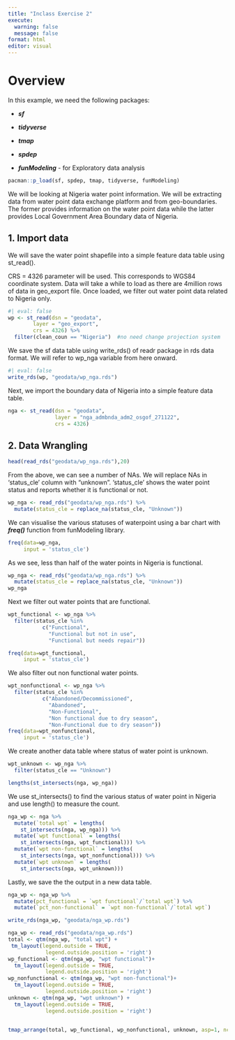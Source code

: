 ```yaml
---
title: "Inclass Exercise 2"
execute:
  warning: false
  message: false
format: html
editor: visual
---
```


# Overview

In this example, we need the following packages:

-   ***sf***

-   ***tidyverse***

-   ***tmap***

-   ***spdep***

-   ***funModeling*** - for Exploratory data analysis

```r
pacman::p_load(sf, spdep, tmap, tidyverse, funModeling)
```

We will be looking at Nigeria water point information. We will be extracting data from water point data exchange platform and from geo-boundaries. The former provides information on the water point data while the latter provides Local Government Area Boundary data of Nigeria.

## 1. Import data

We will save the water point shapefile into a simple feature data table using st_read().

CRS = 4326 parameter will be used. This corresponds to WGS84 coordinate system. Data will take a while to load as there are 4million rows of data in geo_export file. Once loaded, we filter out water point data related to Nigeria only.

```r
#| eval: false
wp <- st_read(dsn = "geodata",
        layer = "geo_export",
        crs = 4326) %>%
  filter(clean_coun == "Nigeria")  #no need change projection system
```

We save the sf data table using write_rds() of readr package in rds data format. We will refer to wp_nga variable from here onward.

```r
#| eval: false
write_rds(wp, "geodata/wp_nga.rds")
```

Next, we import the boundary data of Nigeria into a simple feature data table.

```r
nga <- st_read(dsn = "geodata",
               layer = "nga_admbnda_adm2_osgof_271122",
               crs = 4326)

```

## 2. Data Wrangling

```r
head(read_rds("geodata/wp_nga.rds"),20)
```

From the above, we can see a number of NAs. We will replace NAs in 'status_cle' column with "unknown". 'status_cle' shows the water point status and reports whether it is functional or not.

```r
wp_nga <- read_rds("geodata/wp_nga.rds") %>%
  mutate(status_cle = replace_na(status_cle, "Unknown"))
```

We can visualise the various statuses of waterpoint using a bar chart with ***freq()*** function from funModeling library.

```r
freq(data=wp_nga, 
     input = 'status_cle')
```

As we see, less than half of the water points in Nigeria is functional.

```r
wp_nga <- read_rds("geodata/wp_nga.rds") %>%
  mutate(status_cle = replace_na(status_cle, "Unknown"))
wp_nga
```

Next we filter out water points that are functional.

```r
wpt_functional <- wp_nga %>%
  filter(status_cle %in%
           c("Functional",
             "Functional but not in use",
             "Functional but needs repair"))
```

```r
freq(data=wpt_functional, 
     input = 'status_cle')

```

We also filter out non functional water points.

```r
wpt_nonfunctional <- wp_nga %>%
  filter(status_cle %in%
           c("Abandoned/Decommissioned", 
             "Abandoned",
             "Non-Functional",
             "Non functional due to dry season",
             "Non-Functional due to dry season"))
freq(data=wpt_nonfunctional, 
     input = 'status_cle')
```

We create another data table where status of water point is unknown.

```r
wpt_unknown <- wp_nga %>%
  filter(status_cle == "Unknown")
```

```r
lengths(st_intersects(nga, wp_nga))
```

We use st_intersects() to find the various status of water point in Nigeria and use length() to measure the count.

```r
nga_wp <- nga %>% 
  mutate(`total wpt` = lengths(
    st_intersects(nga, wp_nga))) %>%
  mutate(`wpt functional` = lengths(
    st_intersects(nga, wpt_functional))) %>%
  mutate(`wpt non-functional` = lengths(
    st_intersects(nga, wpt_nonfunctional))) %>%
  mutate(`wpt unknown` = lengths(
    st_intersects(nga, wpt_unknown)))
```

Lastly, we save the the output in a new data table.

```r
nga_wp <- nga_wp %>%
  mutate(pct_functional = `wpt functional`/`total wpt`) %>%
  mutate(`pct_non-functional` = `wpt non-functional`/`total wpt`)

write_rds(nga_wp, "geodata/nga_wp.rds")
```

```r
nga_wp <- read_rds("geodata/nga_wp.rds")
total <- qtm(nga_wp, "total wpt") +
 tm_layout(legend.outside = TRUE,
            legend.outside.position = 'right')
wp_functional <- qtm(nga_wp, "wpt functional")+
  tm_layout(legend.outside = TRUE,
            legend.outside.position = 'right')
wp_nonfunctional <- qtm(nga_wp, "wpt non-functional")+
  tm_layout(legend.outside = TRUE,
            legend.outside.position = 'right')
unknown <- qtm(nga_wp, "wpt unknown") +
  tm_layout(legend.outside = TRUE,
            legend.outside.position = 'right')


tmap_arrange(total, wp_functional, wp_nonfunctional, unknown, asp=1, ncol=2)

```
